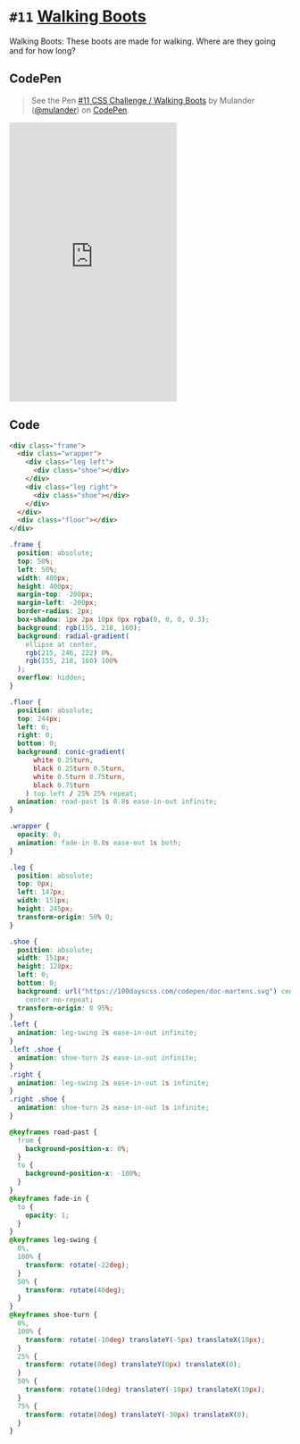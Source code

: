 
<Meta />

# `#11` [Walking Boots](https://100dayscss.com/days/11/)

Walking Boots: These boots are made for walking. Where are they going and for how long?

## CodePen

> See the Pen [#11 CSS Challenge / Walking Boots](https://codepen.io/mulander/pen/BavazPg)
> by Mulander ([@mulander](https://codepen.io/mulander))
> on [CodePen](https://codepen.io).

<iframe
  height="500"
  className="w-full my-10 bg-gray-200"
  scrolling="no"
  title="#11 CSS Challenge / Walking Boots"
  src="https://codepen.io/mulander/embed/BavazPg?default-tab=html%2Cresult"
  frameBorder="no"
  loading="lazy"
  allowtransparency="true"
  allowFullScreen={true}
>

</iframe>

## Code

```html
<div class="frame">
  <div class="wrapper">
    <div class="leg left">
      <div class="shoe"></div>
    </div>
    <div class="leg right">
      <div class="shoe"></div>
    </div>
  </div>
  <div class="floor"></div>
</div>
```

```css
.frame {
  position: absolute;
  top: 50%;
  left: 50%;
  width: 400px;
  height: 400px;
  margin-top: -200px;
  margin-left: -200px;
  border-radius: 2px;
  box-shadow: 1px 2px 10px 0px rgba(0, 0, 0, 0.3);
  background: rgb(155, 218, 160);
  background: radial-gradient(
    ellipse at center,
    rgb(215, 246, 222) 0%,
    rgb(155, 218, 160) 100%
  );
  overflow: hidden;
}

.floor {
  position: absolute;
  top: 244px;
  left: 0;
  right: 0;
  bottom: 0;
  background: conic-gradient(
      white 0.25turn,
      black 0.25turn 0.5turn,
      white 0.5turn 0.75turn,
      black 0.75turn
    ) top left / 25% 25% repeat;
  animation: road-past 1s 0.8s ease-in-out infinite;
}

.wrapper {
  opacity: 0;
  animation: fade-in 0.8s ease-out 1s both;
}

.leg {
  position: absolute;
  top: 0px;
  left: 147px;
  width: 151px;
  height: 245px;
  transform-origin: 50% 0;
}

.shoe {
  position: absolute;
  width: 151px;
  height: 128px;
  left: 0;
  bottom: 0;
  background: url("https://100dayscss.com/codepen/doc-martens.svg") center
    center no-repeat;
  transform-origin: 0 95%;
}
.left {
  animation: leg-swing 2s ease-in-out infinite;
}
.left .shoe {
  animation: shoe-turn 2s ease-in-out infinite;
}
.right {
  animation: leg-swing 2s ease-in-out 1s infinite;
}
.right .shoe {
  animation: shoe-turn 2s ease-in-out 1s infinite;
}

@keyframes road-past {
  from {
    background-position-x: 0%;
  }
  to {
    background-position-x: -100%;
  }
}
@keyframes fade-in {
  to {
    opacity: 1;
  }
}
@keyframes leg-swing {
  0%,
  100% {
    transform: rotate(-22deg);
  }
  50% {
    transform: rotate(40deg);
  }
}
@keyframes shoe-turn {
  0%,
  100% {
    transform: rotate(-10deg) translateY(-5px) translateX(10px);
  }
  25% {
    transform: rotate(0deg) translateY(0px) translateX(0);
  }
  50% {
    transform: rotate(10deg) translateY(-10px) translateX(10px);
  }
  75% {
    transform: rotate(0deg) translateY(-30px) translateX(0);
  }
}
```

